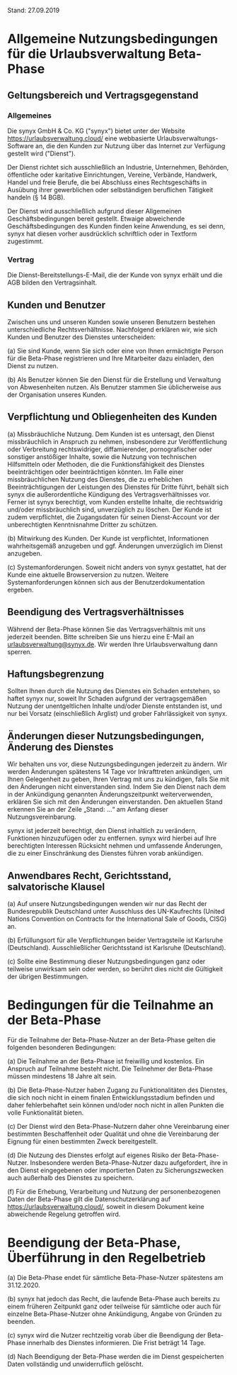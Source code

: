 Stand: 27.09.2019

# Allgemeine Nutzungsbedingungen für die Urlaubsverwaltung Beta-Phase

## Geltungsbereich und Vertragsgegenstand

### Allgemeines

Die synyx GmbH & Co. KG ("synyx") bietet unter der Website https://urlaubsverwaltung.cloud/ eine webbasierte Urlaubsverwaltungs-Software an, die den Kunden zur Nutzung über das Internet zur Verfügung gestellt wird ("Dienst").

Der Dienst richtet sich ausschließlich an Industrie, Unternehmen, Behörden, öffentliche oder karitative Einrichtungen, Vereine, Verbände, Handwerk, Handel und freie Berufe, die bei Abschluss eines Rechtsgeschäfts in Ausübung ihrer gewerblichen oder selbständigen beruflichen Tätigkeit handeln (§ 14 BGB).

Der Dienst wird ausschließlich aufgrund dieser Allgemeinen Geschäftsbedingungen bereit gestellt. Etwaige abweichende Geschäftsbedingungen des Kunden finden keine Anwendung, es sei denn, synyx hat diesen vorher ausdrücklich schriftlich oder in Textform zugestimmt.

### Vertrag

Die Dienst-Bereitstellungs-E-Mail, die der Kunde von synyx erhält und die AGB bilden den Vertragsinhalt.

## Kunden und Benutzer

Zwischen uns und unseren Kunden sowie unseren Benutzern bestehen unterschiedliche Rechtsverhältnisse. Nachfolgend erklären wir, wie sich Kunden und Benutzer des Dienstes unterscheiden:

(a) Sie sind Kunde, wenn Sie sich oder eine von Ihnen ermächtigte Person für die Beta-Phase registrieren und Ihre Mitarbeiter dazu einladen, den Dienst zu nutzen.

(b) Als Benutzer können Sie den Dienst für die Erstellung und Verwaltung von Abwesenheiten nutzen. Als Benutzer stammen Sie üblicherweise aus der Organisation unseres Kunden.

## Verpflichtung und Obliegenheiten des Kunden

(a) Missbräuchliche Nutzung. Dem Kunden ist es untersagt, den Dienst missbräuchlich in Anspruch zu nehmen, insbesondere zur Veröffentlichung oder Verbreitung rechtswidriger, diffamierender, pornografischer oder sonstiger anstößiger Inhalte, sowie die Nutzung von technischen Hilfsmitteln oder Methoden, die die Funktionsfähigkeit des Dienstes beeinträchtigen oder beeinträchtigen könnten. Im Falle einer missbräuchlichen Nutzung des Dienstes, die zu erheblichen Beeinträchtigungen der Leistungen des Dienstes für Dritte führt, behält sich synyx die außerordentliche Kündigung des Vertragsverhältnisses vor. Ferner ist synyx berechtigt, vom Kunden erstellte Inhalte, die rechtswidrig und/oder missbräuchlich sind, unverzüglich zu löschen. Der Kunde ist zudem verpflichtet, die Zugangsdaten für seinen Dienst-Account vor der unberechtigten Kenntnisnahme Dritter zu schützen.

(b) Mitwirkung des Kunden. Der Kunde ist verpflichtet, Informationen wahrheitsgemäß anzugeben und ggf. Änderungen unverzüglich im Dienst anzugeben.

(c) Systemanforderungen. Soweit nicht anders von synyx gestattet, hat der Kunde eine aktuelle Browserversion zu nutzen. Weitere Systemanforderungen können sich aus der Benutzerdokumentation ergeben.


## Beendigung des Vertragsverhältnisses

Während der Beta-Phase können Sie das Vertragsverhältnis mit uns jederzeit beenden. Bitte schreiben Sie uns hierzu eine E-Mail an urlaubsverwaltung@synyx.de. Wir werden Ihre Urlaubsverwaltung dann sperren.


## Haftungsbegrenzung

Sollten Ihnen durch die Nutzung des Dienstes ein Schaden entstehen, so haftet synyx nur, soweit Ihr Schaden aufgrund der vertragsgemäßen Nutzung der unentgeltlichen Inhalte und/oder Dienste entstanden ist, und nur bei Vorsatz (einschließlich Arglist) und grober Fahrlässigkeit von synyx.


## Änderungen dieser Nutzungsbedingungen, Änderung des Dienstes

Wir behalten uns vor, diese Nutzungsbedingungen jederzeit zu ändern. Wir werden Änderungen spätestens 14 Tage vor Inkrafttreten ankündigen, um Ihnen Gelegenheit zu geben, Ihren Vertrag mit uns zu kündigen, falls Sie mit den Änderungen nicht einverstanden sind. Indem Sie den Dienst nach dem in der Ankündigung genannten Änderungszeitpunkt weiterverwenden, erklären Sie sich mit den Änderungen einverstanden. Den aktuellen Stand erkennen Sie an der Zeile „Stand: …“ am Anfang dieser Nutzungsvereinbarung.

synyx ist jederzeit berechtigt, den Dienst inhaltlich zu verändern, Funktionen hinzuzufügen oder zu entfernen. synyx wird hierbei auf Ihre berechtigten Interessen Rücksicht nehmen und umfassende Änderungen, die zu einer Einschränkung des Dienstes führen vorab ankündigen.


## Anwendbares Recht, Gerichtsstand, salvatorische Klausel

(a) Auf unsere Nutzungsbedingungen wenden wir nur das Recht der Bundesrepublik Deutschland unter Ausschluss des UN-Kaufrechts (United Nations Convention on Contracts for the International Sale of Goods, CISG) an.

(b) Erfüllungsort für alle Verpflichtungen beider Vertragsteile ist Karlsruhe (Deutschland). Ausschließlicher Gerichtsstand ist Karlsruhe (Deutschland).

(c) Sollte eine Bestimmung dieser Nutzungsbedingungen ganz oder teilweise unwirksam sein oder werden, so berührt dies nicht die Gültigkeit der übrigen Bestimmungen.


# Bedingungen für die Teilnahme an der Beta-Phase

Für die Teilnahme der Beta-Phase-Nutzer an der Beta-Phase gelten die folgenden besonderen Bedingungen:

(a) Die Teilnahme an der Beta-Phase ist freiwillig und kostenlos. Ein Anspruch auf Teilnahme besteht nicht. Die Teilnehmer der Beta-Phase müssen mindestens 18 Jahre alt sein.

(b) Die Beta-Phase-Nutzer haben Zugang zu Funktionalitäten des Dienstes, die sich noch nicht in einem finalen Entwicklungsstadium befinden und daher fehlerbehaftet sein können und/oder noch nicht in allen Punkten die volle Funktionalität bieten.

(c) Der Dienst wird den Beta-Phase-Nutzern daher ohne Vereinbarung einer bestimmten Beschaffenheit oder Qualität und ohne die Vereinbarung der Eignung für einen bestimmten Zweck bereitgestellt.

(d) Die Nutzung des Dienstes erfolgt auf eigenes Risiko der Beta-Phase-Nutzer. Insbesondere werden Beta-Phase-Nutzer dazu aufgefordert, ihre in den Dienst eingegebenen oder importierten Daten zu Sicherungszwecken auch außerhalb des Dienstes zu speichern.

(f) Für die Erhebung, Verarbeitung und Nutzung der personenbezogenen Daten der Beta-Phase gilt die Datenschutzerklärung auf https://urlaubsverwaltung.cloud/, soweit in diesem Dokument keine abweichende Regelung getroffen wird.


# Beendigung der Beta-Phase, Überführung in den Regelbetrieb

(a) Die Beta-Phase endet für sämtliche Beta-Phase-Nutzer spätestens am 31.12.2020.

(b) synyx hat jedoch das Recht, die laufende Beta-Phase auch bereits zu einem früheren Zeitpunkt ganz oder teilweise für sämtliche oder auch für einzelne Beta-Phase-Nutzer ohne Ankündigung, Angabe von Gründen zu beenden.

(c) synyx wird die Nutzer rechtzeitig vorab über die Beendigung der Beta-Phase innerhalb des Dienstes informieren. Die Frist beträgt 14 Tage.

(d) Nach Beendigung der Beta-Phase werden die im Dienst gespeicherten Daten vollständig und unwiderruflich gelöscht.
